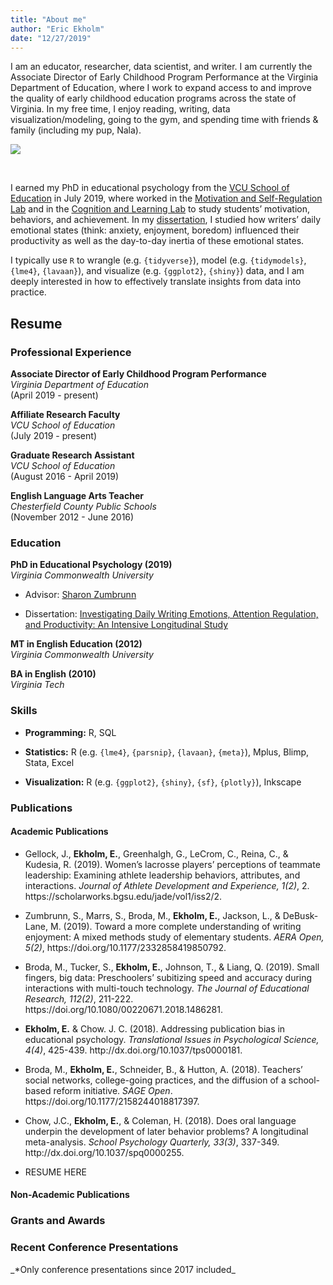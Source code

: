 ```yaml
---
title: "About me"
author: "Eric Ekholm"
date: "12/27/2019"
---
```


I am an educator, researcher, data scientist, and writer. I am currently the Associate Director of Early Childhood Program Performance at the Virginia Department of Education, where I work to expand access to and improve the quality of early childhood education programs across the state of Virginia. In my free time, I enjoy reading, writing, data visualization/modeling, going to the gym, and spending time with friends & family (including my pup, Nala).


![](/img/collage_small.jpg) 

<br/>

I earned my PhD in educational psychology from the [VCU School of Education](https://soe.vcu.edu/) in July 2019, where worked in the [Motivation and Self-Regulation Lab](http://wp.vcu.edu/skzumbrunn/) and in the [Cognition and Learning Lab](https://rampages.us/coglearnlab/) to study students' motivation, behaviors, and achievement. In my [dissertation](https://scholarscompass.vcu.edu/etd/5977/), I studied how writers' daily emotional states (think: anxiety, enjoyment, boredom) influenced their productivity as well as the day-to-day inertia of these emotional states.


I typically use `R` to wrangle (e.g. `{tidyverse}`), model (e.g. `{tidymodels}`, `{lme4}`, `{lavaan}`), and visualize (e.g. `{ggplot2}`, `{shiny}`) data, and I am deeply interested in how to effectively translate insights from data into practice.

## Resume


### Professional Experience
__Associate Director of Early Childhood Program Performance__ <br/>
_Virginia Department of Education_ <br/>
(April 2019 - present)
<br/>

__Affiliate Research Faculty__ <br/>
_VCU School of Education_ <br/>
(July 2019 - present)
<br/>

__Graduate Research Assistant__ <br/>
_VCU School of Education_ <br/>
(August 2016 - April 2019)
<br/>

__English Language Arts Teacher__ <br/>
_Chesterfield County Public Schools_ <br/>
(November 2012 - June 2016)
<br/>

### Education
__PhD in Educational Psychology (2019)__ <br/>
_Virginia Commonwealth University_ <br/>

+ Advisor: [Sharon Zumbrunn](https://soe.vcu.edu/directory/full-directory/first--last-name-301706-en.html)

+ Dissertation: [Investigating Daily Writing Emotions, Attention Regulation, and Productivity: An Intensive Longitudinal Study](https://scholarscompass.vcu.edu/etd/5977/)
<br/>

__MT in English Education (2012)__ <br/>
_Virginia Commonwealth University_ <br/>

__BA in English (2010)__ <br/>
_Virginia Tech_ <br/>


### Skills

+ __Programming:__ R, SQL

+ __Statistics:__ R (e.g. `{lme4}`, `{parsnip}`, `{lavaan}`, `{meta}`), Mplus, Blimp, Stata, Excel

+ __Visualization:__ R (e.g. `{ggplot2}`, `{shiny}`, `{sf}`, `{plotly}`), Inkscape

### Publications

#### Academic Publications

+ Gellock, J., __Ekholm, E.__, Greenhalgh, G., LeCrom, C., Reina, C., & Kudesia, R. (2019). Women’s lacrosse players’ perceptions of teammate leadership: Examining athlete leadership behaviors, attributes, and interactions. _Journal of Athlete Development and Experience, 1(2)_, 2. https://scholarworks.bgsu.edu/jade/vol1/iss2/2.  

+ Zumbrunn, S., Marrs, S., Broda, M., __Ekholm, E.__, Jackson, L., & DeBusk-Lane, M. (2019). Toward a more complete understanding of writing enjoyment: A mixed methods study of elementary students. _AERA Open, 5(2)_, https://doi.org/10.1177/2332858419850792.

+ Broda, M., Tucker, S., __Ekholm, E.__, Johnson, T., & Liang, Q. (2019).  Small fingers, big data: Preschoolers’ subitizing speed and accuracy during interactions with multi-touch technology.  _The Journal of Educational Research, 112(2)_, 211-222. https://doi.org/10.1080/00220671.2018.1486281.

+ __Ekholm, E.__ & Chow. J. C. (2018). Addressing publication bias in educational psychology. _Translational Issues in Psychological Science, 4(4)_, 425-439. http://dx.doi.org/10.1037/tps0000181.

+ Broda, M., __Ekholm, E.__, Schneider, B., & Hutton, A. (2018). Teachers’ social networks, college-going practices, and the diffusion of a school-based reform initiative. _SAGE Open_. https://doi.org/10.1177/2158244018817397.

+ Chow, J.C., __Ekholm, E.__, & Coleman, H. (2018). Does oral language underpin the development of later behavior problems? A longitudinal meta-analysis. _School Psychology Quarterly, 33(3)_, 337-349. http://dx.doi.org/10.1037/spq0000255.

+ RESUME HERE

#### Non-Academic Publications


### Grants and Awards


### Recent Conference Presentations
_*Only conference presentations since 2017 included_